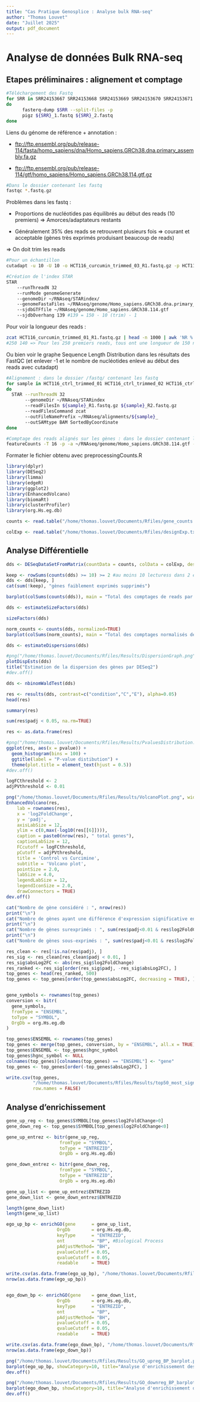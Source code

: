 ```yaml
---
title: "Cas Pratique Genosplice : Analyse bulk RNA-seq"
author: "Thomas Louvet"
date: "Juillet 2025"
output: pdf_document
---
```


# Analyse de données Bulk RNA-seq

## Etapes préliminaires : alignement et comptage

```bash
#Téléchargement des Fastq
for SRR in SRR24153667 SRR24153668 SRR24153669 SRR24153670 SRR24153671 SRR24153666
do
      fasterq-dump $SRR --split-files -p
      pigz ${SRR}_1.fastq ${SRR}_2.fastq
done
```

Liens du génome de référence + annotation :

-   <ftp://ftp.ensembl.org/pub/release-114/fasta/homo_sapiens/dna/Homo_sapiens.GRCh38.dna.primary_assembly.fa.gz>

-   <ftp://ftp.ensembl.org/pub/release-114/gtf/homo_sapiens/Homo_sapiens.GRCh38.114.gtf.gz>

```bash
#Dans le dossier contenant les fastq
fastqc *.fastq.gz
```

Problèmes dans les fastq :

-   Proportions de nucléotides pas équilibrés au début des reads (10 premiers) =\> Amorces/adaptateurs restants

-   Généralement 35% des reads se retrouvent plusieurs fois =\> courant et acceptable (gènes très exprimés produisant beaucoup de reads)

=\> On doit trim les reads

```bash
#Pour un échantillon
cutadapt -u 10 -U 10 -o HCT116_curcumin_trimmed_03_R1.fastq.gz -p HCT116_curcumin_trimmed_03_R2.fastq.gz HCT116_curcumin_03_R1.fastq.gz HCT116_curcumin_03_R2.fastq.gz
```

```bash
#Création de l'index STAR
STAR 
    --runThreadN 32 
    --runMode genomeGenerate 
    --genomeDir ~/RNAseq/STARindex/ 
    --genomeFastaFiles ~/RNAseq/genome/Homo_sapiens.GRCh38.dna.primary_assembly.fa        
    --sjdbGTFfile ~/RNAseq/genome/Homo_sapiens.GRCh38.114.gtf 
    --sjdbOverhang 139 #139 = 150 - 10 (trim) - 1
```

Pour voir la longueur des reads :

```bash
zcat HCT116_curcumin_trimmed_01_R1.fastq.gz | head -n 1000 | awk 'NR % 4 == 2 {print length($1)}' | sort | uniq -c
#250 140 => Pour les 250 premiers reads, tous ont une longueur de 150 nucléotides
```

Ou bien voir le graphe Sequence Length Distribution dans les résultats des FastQC (et enlever -1 et le nombre de nucléotides enlevé au début des reads avec cutadapt)

```bash
#Alignement : dans le dossier /fastq/ contenant les fastq
for sample in HCT116_ctrl_trimmed_01 HCT116_ctrl_trimmed_02 HCT116_ctrl_trimmed_03 HCT116_curcumin_trimmed_01 HCT116_curcumin_trimmed_02 HCT116_curcumin_trimmed_03
do
  STAR --runThreadN 32
       --genomeDir ~/RNAseq/STARindex
       --readFilesIn ${sample}_R1.fastq.gz ${sample}_R2.fastq.gz
       --readFilesCommand zcat
       --outFileNamePrefix ~/RNAseq/alignments/${sample}_
       --outSAMtype BAM SortedByCoordinate
done
```

```bash
#Comptage des reads alignés sur les gènes : dans le dossier contenant les alignements /alignments/
featureCounts -T 16 -p -a ~/RNAseq/genome/Homo_sapiens.GRCh38.114.gtf -o ~/RNAseq/counts/gene_counts.txt HCT116_ctrl1.bam HCT116_ctrl2.bam HCT116_ctrl3.bam HCT116_curcumin1.bam HCT116_curcumin2.bam HCT116_curcumin3.bam
```

Formater le fichier obtenu avec preprocessingCounts.R

```r
library(dplyr)
library(DESeq2)
library(limma)
library(edgeR)
library(ggplot2)
library(EnhancedVolcano)
library(biomaRt)
library(clusterProfiler)
library(org.Hs.eg.db)
```

```r
counts <- read.table("/home/thomas.louvet/Documents/Rfiles/gene_counts.txt", row.names = 1, header = TRUE)

colExp <- read.table("/home/thomas.louvet/Documents/Rfiles/designExp.txt", row.names = 1, header = TRUE)
```

## Analyse Différentielle

```r
dds <- DESeqDataSetFromMatrix(countData = counts, colData = colExp, design = ~condition)

keep <- rowSums(counts(dds) >= 10) >= 2 #au moins 10 lecturess dans 2 échantillons
dds <- dds[keep, ]
cat(sum(!keep), "gènes faiblement exprimés supprimés")
```

```r
barplot(colSums(counts(dds)), main = "Total des comptages de reads par échantillon")

dds <- estimateSizeFactors(dds)

sizeFactors(dds)

norm_counts <- counts(dds, normalized=TRUE)
barplot(colSums(norm_counts), main = "Total des comptages normalisés des reads par échantillon")
```

```r
dds <- estimateDispersions(dds)

#png("/home/thomas.louvet/Documents/Rfiles/Results/DispersionGraph.png", width = 800, height = 600)
plotDispEsts(dds)
title("Estimation de la dispersion des gènes par DESeq2")
#dev.off()
```

```r
dds <- nbinomWaldTest(dds)
```

```r
res <- results(dds, contrast=c("condition","C","E"), alpha=0.05)
head(res)

summary(res)

sum(res$padj < 0.05, na.rm=TRUE)
```

```r
res <- as.data.frame(res)
```

```r
#png("/home/thomas.louvet/Documents/Rfiles/Results/PvaluesDistribution.png", width = 800, height = 400)
ggplot(res, aes(x = pvalue)) +
  geom_histogram(bins = 100) + 
  ggtitle(label = "P-value distibution") +
  theme(plot.title = element_text(hjust = 0.5))
#dev.off()
```

```r
logFCthreshold <- 2
adjPVthreshold <- 0.01

png("/home/thomas.louvet/Documents/Rfiles/Results/VolcanoPlot.png", width = 800, height = 600)
EnhancedVolcano(res,
	lab = rownames(res),
	x = 'log2FoldChange',
	y = 'padj',
	axisLabSize = 12,
	ylim = c(0,max(-log10(res[[6]]))),
	caption = paste0(nrow(res), " total genes"),
	captionLabSize = 12,
	FCcutoff = logFCthreshold,
	pCutoff = adjPVthreshold,
	title = 'Control vs Curcimine',
	subtitle = 'Volcano plot',
	pointSize = 2.0,
	labSize = 4.0,
	legendLabSize = 12,
	legendIconSize = 2.0,
	drawConnectors = TRUE)
dev.off()
```

```r
cat("Nombre de gène considéré : ", nrow(res))
print("\n")
cat("Nombre de gènes ayant une différence d'expression significative entre les deux conditions : ", sum(res$padj<0.01 & abs(res$log2FoldChange)>2))
print("\n")
cat("Nombre de gènes surexprimés : ", sum(res$padj<0.01 & res$log2FoldChange>=2))
print("\n")
cat("Nombre de gènes sous-exprimés : ", sum(res$padj<0.01 & res$log2FoldChange<=-2))
```

```r
res_clean <- res[!is.na(res$padj), ]
res_sig <- res_clean[res_clean$padj < 0.01, ]
res_sig$absLog2FC <- abs(res_sig$log2FoldChange)
res_ranked <- res_sig[order(res_sig$padj, -res_sig$absLog2FC), ]
top_genes <- head(res_ranked, 500)
top_genes <- top_genes[order(top_genes$absLog2FC, decreasing = TRUE), ]


gene_symbols <- rownames(top_genes)
conversion <- bitr(
  gene_symbols,
  fromType = "ENSEMBL",
  toType = "SYMBOL",
  OrgDb = org.Hs.eg.db
)

top_genes$ENSEMBL <- rownames(top_genes)
top_genes <- merge(top_genes, conversion, by = "ENSEMBL", all.x = TRUE)
top_genes$ENSEMBL <- top_genes$hgnc_symbol
top_genes$hgnc_symbol <- NULL
colnames(top_genes)[colnames(top_genes) == "ENSEMBL"] <- "gene"
top_genes <- top_genes[order(-top_genes$absLog2FC), ]

write.csv(top_genes,
          "/home/thomas.louvet/Documents/Rfiles/Results/top50_most_significant_DEGs.csv",
          row.names = FALSE)
```

## Analyse d'enrichissement

```r
gene_up_reg <- top_genes$SYMBOL[top_genes$log2FoldChange>0]
gene_down_reg <- top_genes$SYMBOL[top_genes$log2FoldChange<0]

gene_up_entrez <- bitr(gene_up_reg,
                    fromType = "SYMBOL",
                    toType = "ENTREZID",
                    OrgDb = org.Hs.eg.db)

gene_down_entrez <- bitr(gene_down_reg,
                    fromType = "SYMBOL",
                    toType = "ENTREZID",
                    OrgDb = org.Hs.eg.db)

gene_up_list <- gene_up_entrez$ENTREZID
gene_down_list <- gene_down_entrez$ENTREZID

length(gene_down_list)
length(gene_up_list)
```

```r
ego_up_bp <- enrichGO(gene      = gene_up_list,
                   OrgDb        = org.Hs.eg.db,
                   keyType      = "ENTREZID",
                   ont          = "BP", #Biological Process
                   pAdjustMethod= "BH",
                   pvalueCutoff = 0.05,
                   qvalueCutoff = 0.05,
                   readable     = TRUE)

write.csv(as.data.frame(ego_up_bp), "/home/thomas.louvet/Documents/Rfiles/Results/GO_upreg_enrichment_BP.csv")
nrow(as.data.frame(ego_up_bp))


ego_down_bp <- enrichGO(gene    = gene_down_list,
                   OrgDb        = org.Hs.eg.db,
                   keyType      = "ENTREZID",
                   ont          = "BP",
                   pAdjustMethod= "BH",
                   pvalueCutoff = 0.05,
                   qvalueCutoff = 0.05,
                   readable     = TRUE)

write.csv(as.data.frame(ego_down_bp), "/home/thomas.louvet/Documents/Rfiles/Results/GO_downreg_enrichment_BP.csv")
nrow(as.data.frame(ego_down_bp))
```

```r
png("/home/thomas.louvet/Documents/Rfiles/Results/GO_upreg_BP_barplot.png", width = 700, height = 600)
barplot(ego_up_bp, showCategory=10, title="Analyse d'enrichissement des processus biologiques des gènes surexprimés dans la\ncondition traitement à la curcumine (Gene Ontology)")
dev.off()

png("/home/thomas.louvet/Documents/Rfiles/Results/GO_downreg_BP_barplot.png", width = 700, height = 600)
barplot(ego_down_bp, showCategory=10, title="Analyse d'enrichissement des processus biologiques des gènes sous-exprimés dans la\ncondition traitement à la curcumine (Gene Ontology)")
dev.off()
```

